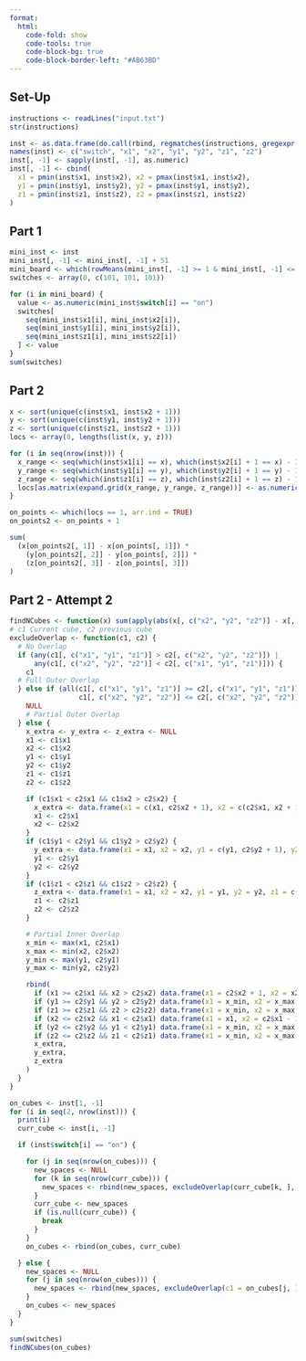 ```yaml
---
format:
  html:
    code-fold: show
    code-tools: true
    code-block-bg: true
    code-block-border-left: "#AB63BD"
---
```


## Set-Up

```r
instructions <- readLines("input.txt")
str(instructions)

inst <- as.data.frame(do.call(rbind, regmatches(instructions, gregexpr("on|off|(-|)\\d+", instructions))))
names(inst) <- c("switch", "x1", "x2", "y1", "y2", "z1", "z2")
inst[, -1] <- sapply(inst[, -1], as.numeric)
inst[, -1] <- cbind(
  x1 = pmin(inst$x1, inst$x2), x2 = pmax(inst$x1, inst$x2),
  y1 = pmin(inst$y1, inst$y2), y2 = pmax(inst$y1, inst$y2),
  z1 = pmin(inst$z1, inst$z2), z2 = pmax(inst$z1, inst$z2)
)
```

## Part 1

```r
mini_inst <- inst
mini_inst[, -1] <- mini_inst[, -1] + 51
mini_board <- which(rowMeans(mini_inst[, -1] >= 1 & mini_inst[, -1] <= 101) == 1)
switches <- array(0, c(101, 101, 101))

for (i in mini_board) {
  value <- as.numeric(mini_inst$switch[i] == "on")
  switches[
    seq(mini_inst$x1[i], mini_inst$x2[i]),
    seq(mini_inst$y1[i], mini_inst$y2[i]),
    seq(mini_inst$z1[i], mini_inst$z2[i])
  ] <- value
}
sum(switches)
```

## Part 2

```r
x <- sort(unique(c(inst$x1, inst$x2 + 1)))
y <- sort(unique(c(inst$y1, inst$y2 + 1)))
z <- sort(unique(c(inst$z1, inst$z2 + 1)))
locs <- array(0, lengths(list(x, y, z)))

for (i in seq(nrow(inst))) {
  x_range <- seq(which(inst$x1[i] == x), which(inst$x2[i] + 1 == x) - 1)
  y_range <- seq(which(inst$y1[i] == y), which(inst$y2[i] + 1 == y) - 1)
  z_range <- seq(which(inst$z1[i] == z), which(inst$z2[i] + 1 == z) - 1)
  locs[as.matrix(expand.grid(x_range, y_range, z_range))] <- as.numeric(inst$switch[i] == "on")
}

on_points <- which(locs == 1, arr.ind = TRUE)
on_points2 <- on_points + 1

sum(
  (x[on_points2[, 1]] - x[on_points[, 1]]) *
    (y[on_points2[, 2]] - y[on_points[, 2]]) *
    (z[on_points2[, 3]] - z[on_points[, 3]])
)
```

## Part 2 - Attempt 2

```r
findNCubes <- function(x) sum(apply(abs(x[, c("x2", "y2", "z2")] - x[, c("x1", "y1", "z1")]) + 1, 1, prod))
# c1 Current cube, c2 previous cube
excludeOverlap <- function(c1, c2) {
  # No Overlap
  if (any(c1[, c("x1", "y1", "z1")] > c2[, c("x2", "y2", "z2")]) |
      any(c1[, c("x2", "y2", "z2")] < c2[, c("x1", "y1", "z1")])) {
    c1
  # Full Outer Overlap
  } else if (all(c1[, c("x1", "y1", "z1")] >= c2[, c("x1", "y1", "z1")] &
                 c1[, c("x2", "y2", "z2")] <= c2[, c("x2", "y2", "z2")])) {
    NULL
    # Partial Outer Overlap
  } else {
    x_extra <- y_extra <- z_extra <- NULL
    x1 <- c1$x1
    x2 <- c1$x2
    y1 <- c1$y1
    y2 <- c1$y2
    z1 <- c1$z1
    z2 <- c1$z2

    if (c1$x1 < c2$x1 && c1$x2 > c2$x2) {
      x_extra <- data.frame(x1 = c(x1, c2$x2 + 1), x2 = c(c2$x1, x2 + 1), y1 = y1, y2 = y2, z1 = z1, z2 = z2)
      x1 <- c2$x1
      x2 <- c2$x2
    }
    if (c1$y1 < c2$y1 && c1$y2 > c2$y2) {
      y_extra <- data.frame(x1 = x1, x2 = x2, y1 = c(y1, c2$y2 + 1), y2 = c(c2$y1, y2 + 1), z1 = z1, z2 = z2)
      y1 <- c2$y1
      y2 <- c2$y2
    }
    if (c1$z1 < c2$z1 && c1$z2 > c2$z2) {
      z_extra <- data.frame(x1 = x1, x2 = x2, y1 = y1, y2 = y2, z1 = c(c1$z1, c2$z2 + 1), z2 = c(c2$z1 - 1, c1$z2))
      z1 <- c2$z1
      z2 <- c2$z2
    }

    # Partial Inner Overlap
    x_min <- max(x1, c2$x1)
    x_max <- min(x2, c2$x2)
    y_min <- max(y1, c2$y1)
    y_max <- min(y2, c2$y2)

    rbind(
      if (x1 >= c2$x1 && x2 > c2$x2) data.frame(x1 = c2$x2 + 1, x2 = x2, y1 = y1, y2 = y2, z1 = z1, z2 = z2),
      if (y1 >= c2$y1 && y2 > c2$y2) data.frame(x1 = x_min, x2 = x_max, y1 = c2$y2 + 1, y2 = y2, z1 = z1, z2 = z2),
      if (z1 >= c2$z1 && z2 > c2$z2) data.frame(x1 = x_min, x2 = x_max, y1 = y_min, y2 = y_max, z1 = c2$z2 + 1, z2 = z2),
      if (x2 <= c2$x2 && x1 < c2$x1) data.frame(x1 = x1, x2 = c2$x1 - 1, y1 = y1, y2 = y2, z1 = z1, z2 = z2),
      if (y2 <= c2$y2 && y1 < c2$y1) data.frame(x1 = x_min, x2 = x_max, y1 = y1, y2 = c2$y1 - 1, z1 = z1, z2 = z2),
      if (z2 <= c2$z2 && z1 < c2$z1) data.frame(x1 = x_min, x2 = x_max, y1 = y_min, y2 = y_max, z1 = z1, z2 = c2$z1 - 1),
      x_extra,
      y_extra,
      z_extra
    )
  }
}

on_cubes <- inst[1, -1]
for (i in seq(2, nrow(inst))) {
  print(i)
  curr_cube <- inst[i, -1]

  if (inst$switch[i] == "on") {

    for (j in seq(nrow(on_cubes))) {
      new_spaces <- NULL
      for (k in seq(nrow(curr_cube))) {
        new_spaces <- rbind(new_spaces, excludeOverlap(curr_cube[k, ], on_cubes[j, ]))
      }
      curr_cube <- new_spaces
      if (is.null(curr_cube)) {
        break
      }
    }
    on_cubes <- rbind(on_cubes, curr_cube)

  } else {
    new_spaces <- NULL
    for (j in seq(nrow(on_cubes))) {
      new_spaces <- rbind(new_spaces, excludeOverlap(c1 = on_cubes[j, ], c2 = inst[i, ]))
    }
    on_cubes <- new_spaces
  }
}

sum(switches)
findNCubes(on_cubes)
```
